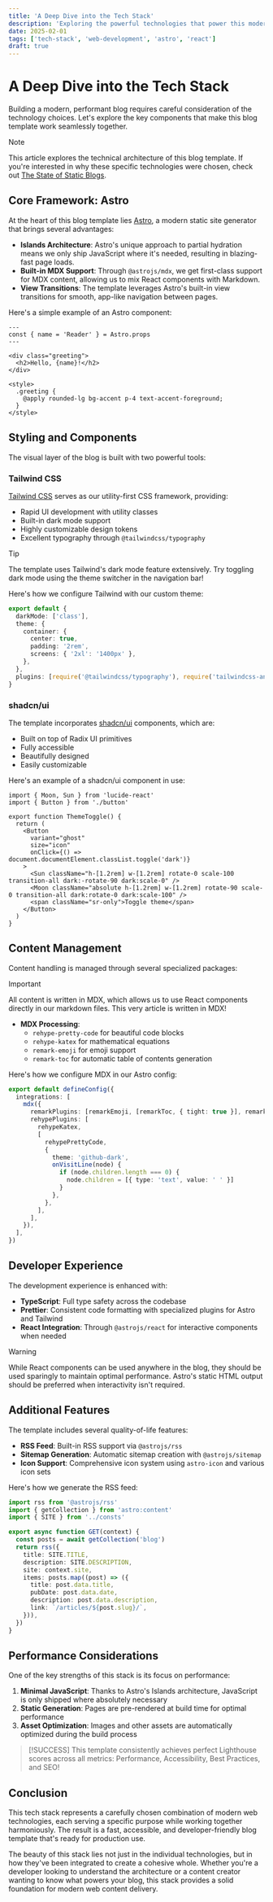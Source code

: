 ```yaml
---
title: 'A Deep Dive into the Tech Stack'
description: 'Exploring the powerful technologies that power this modern blog template'
date: 2025-02-01
tags: ['tech-stack', 'web-development', 'astro', 'react']
draft: true
---
```


# A Deep Dive into the Tech Stack

Building a modern, performant blog requires careful consideration of the technology choices. Let's explore the key components that make this blog template work seamlessly together.

> [!NOTE]
> This article explores the technical architecture of this blog template. If you're interested in why these specific technologies were chosen, check out [The State of Static Blogs](/articles/the-state-of-static-blogs).

## Core Framework: Astro

At the heart of this blog template lies [Astro](https://astro.build/), a modern static site generator that brings several advantages:

- **Islands Architecture**: Astro's unique approach to partial hydration means we only ship JavaScript where it's needed, resulting in blazing-fast page loads.
- **Built-in MDX Support**: Through `@astrojs/mdx`, we get first-class support for MDX content, allowing us to mix React components with Markdown.
- **View Transitions**: The template leverages Astro's built-in view transitions for smooth, app-like navigation between pages.

Here's a simple example of an Astro component:

```astro title="src/components/Greeting.astro"
---
const { name = 'Reader' } = Astro.props
---

<div class="greeting">
  <h2>Hello, {name}!</h2>
</div>

<style>
  .greeting {
    @apply rounded-lg bg-accent p-4 text-accent-foreground;
  }
</style>
```

## Styling and Components

The visual layer of the blog is built with two powerful tools:

### Tailwind CSS

[Tailwind CSS](https://tailwindcss.com) serves as our utility-first CSS framework, providing:

- Rapid UI development with utility classes
- Built-in dark mode support
- Highly customizable design tokens
- Excellent typography through `@tailwindcss/typography`

> [!TIP]
> The template uses Tailwind's dark mode feature extensively. Try toggling dark mode using the theme switcher in the navigation bar!

Here's how we configure Tailwind with our custom theme:

```typescript title="tailwind.config.ts" {3-8}
export default {
  darkMode: ['class'],
  theme: {
    container: {
      center: true,
      padding: '2rem',
      screens: { '2xl': '1400px' },
    },
  },
  plugins: [require('@tailwindcss/typography'), require('tailwindcss-animate')],
}
```

### shadcn/ui

The template incorporates [shadcn/ui](https://ui.shadcn.com/) components, which are:

- Built on top of Radix UI primitives
- Fully accessible
- Beautifully designed
- Easily customizable

Here's an example of a shadcn/ui component in use:

```tsx title="src/components/ui/ThemeToggle.tsx"
import { Moon, Sun } from 'lucide-react'
import { Button } from './button'

export function ThemeToggle() {
  return (
    <Button
      variant="ghost"
      size="icon"
      onClick={() => document.documentElement.classList.toggle('dark')}
    >
      <Sun className="h-[1.2rem] w-[1.2rem] rotate-0 scale-100 transition-all dark:-rotate-90 dark:scale-0" />
      <Moon className="absolute h-[1.2rem] w-[1.2rem] rotate-90 scale-0 transition-all dark:rotate-0 dark:scale-100" />
      <span className="sr-only">Toggle theme</span>
    </Button>
  )
}
```

## Content Management

Content handling is managed through several specialized packages:

> [!IMPORTANT]
> All content is written in MDX, which allows us to use React components directly in our markdown files. This very article is written in MDX!

- **MDX Processing**:
  - `rehype-pretty-code` for beautiful code blocks
  - `rehype-katex` for mathematical equations
  - `remark-emoji` for emoji support
  - `remark-toc` for automatic table of contents generation

Here's how we configure MDX in our Astro config:

```typescript title="astro.config.ts" {4-15}
export default defineConfig({
  integrations: [
    mdx({
      remarkPlugins: [remarkEmoji, [remarkToc, { tight: true }], remarkMath],
      rehypePlugins: [
        rehypeKatex,
        [
          rehypePrettyCode,
          {
            theme: 'github-dark',
            onVisitLine(node) {
              if (node.children.length === 0) {
                node.children = [{ type: 'text', value: ' ' }]
              }
            },
          },
        ],
      ],
    }),
  ],
})
```

## Developer Experience

The development experience is enhanced with:

- **TypeScript**: Full type safety across the codebase
- **Prettier**: Consistent code formatting with specialized plugins for Astro and Tailwind
- **React Integration**: Through `@astrojs/react` for interactive components when needed

> [!WARNING]
> While React components can be used anywhere in the blog, they should be used sparingly to maintain optimal performance. Astro's static HTML output should be preferred when interactivity isn't required.

## Additional Features

The template includes several quality-of-life features:

- **RSS Feed**: Built-in RSS support via `@astrojs/rss`
- **Sitemap Generation**: Automatic sitemap creation with `@astrojs/sitemap`
- **Icon Support**: Comprehensive icon system using `astro-icon` and various icon sets

Here's how we generate the RSS feed:

```typescript title="src/pages/rss.xml.ts"
import rss from '@astrojs/rss'
import { getCollection } from 'astro:content'
import { SITE } from '../consts'

export async function GET(context) {
  const posts = await getCollection('blog')
  return rss({
    title: SITE.TITLE,
    description: SITE.DESCRIPTION,
    site: context.site,
    items: posts.map((post) => ({
      title: post.data.title,
      pubDate: post.data.date,
      description: post.data.description,
      link: `/articles/${post.slug}/`,
    })),
  })
}
```

## Performance Considerations

One of the key strengths of this stack is its focus on performance:

1. **Minimal JavaScript**: Thanks to Astro's Islands architecture, JavaScript is only shipped where absolutely necessary
2. **Static Generation**: Pages are pre-rendered at build time for optimal performance
3. **Asset Optimization**: Images and other assets are automatically optimized during the build process

> [!SUCCESS]
> This template consistently achieves perfect Lighthouse scores across all metrics: Performance, Accessibility, Best Practices, and SEO!

## Conclusion

This tech stack represents a carefully chosen combination of modern web technologies, each serving a specific purpose while working together harmoniously. The result is a fast, accessible, and developer-friendly blog template that's ready for production use.

The beauty of this stack lies not just in the individual technologies, but in how they've been integrated to create a cohesive whole. Whether you're a developer looking to understand the architecture or a content creator wanting to know what powers your blog, this stack provides a solid foundation for modern web content delivery.

